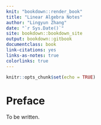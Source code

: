 ```yaml
--- 
knit: "bookdown::render_book"
title: "Linear Algebra Notes"
author: "Lingyun Zhang"
date: "`r Sys.Date()`"
site: bookdown::bookdown_site
output: bookdown::gitbook
documentclass: book
link-citations: yes
links-as-notes: true
colorlinks: true
---
```



```r
knitr::opts_chunk$set(echo = TRUE)
```


# Preface {-}

To be written.
